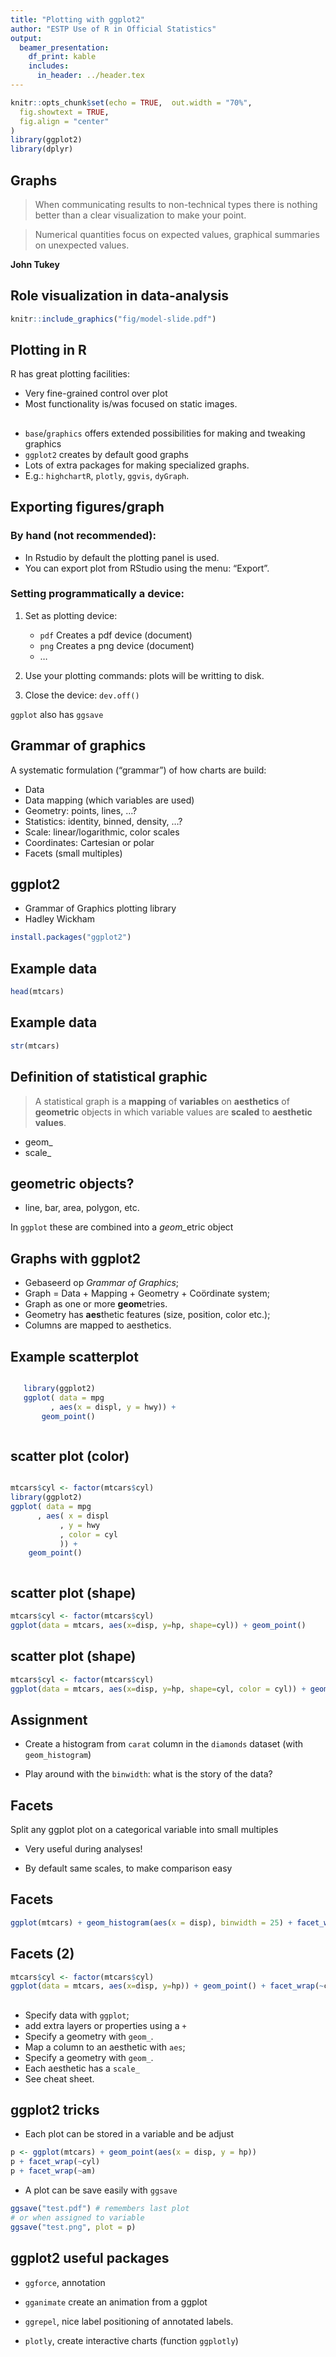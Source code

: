 ```yaml
---
title: "Plotting with ggplot2"
author: "ESTP Use of R in Official Statistics"
output: 
  beamer_presentation:
    df_print: kable
    includes:
      in_header: ../header.tex
---
```


```r
knitr::opts_chunk$set(echo = TRUE,  out.width = "70%",
  fig.showtext = TRUE,
  fig.align = "center"
)
library(ggplot2)
library(dplyr)
```

## Graphs

> When communicating results to non-technical types there is nothing better than a clear visualization to make your point.

> Numerical quantities focus on expected values, graphical summaries on unexpected values.

__John Tukey__


## Role visualization in  data-analysis

```r
knitr::include_graphics("fig/model-slide.pdf")
```


## Plotting in R

R has great plotting facilities:

- Very fine-grained control over plot
- Most functionality is/was focused on static images.

##


- `base`/`graphics` offers extended possibilities for making and tweaking graphics
- `ggplot2` creates by default good graphs
- Lots of extra packages for making specialized graphs.
- E.g.: `highchartR`,   `plotly`, `ggvis`, `dyGraph`.

## Exporting figures/graph

### By hand (not recommended):

- In Rstudio by default the plotting panel is used.
- You can export plot from RStudio using the menu: "Export".

### Setting programmatically a device:

1. Set as plotting device:

    - `pdf` Creates a  pdf device (document)
    - `png` Creates a png device (document)
    - ...
2. Use your plotting commands: plots will be writting to disk.
3. Close the device: `dev.off()`


`ggplot` also has `ggsave`

## Grammar of graphics


A systematic formulation ("grammar") of how charts are build:

- Data
- Data mapping (which variables are used)
- Geometry: points, lines, ...?
- Statistics: identity, binned, density, ...?
- Scale: linear/logarithmic, color scales
- Coordinates: Cartesian or polar
- Facets (small multiples)

## ggplot2

- Grammar of Graphics plotting library
- Hadley Wickham

```R
install.packages("ggplot2")
```

## Example data

\scriptsize

```r
head(mtcars)
```

## Example data

\scriptsize

```r
str(mtcars)
```

## Definition of statistical graphic

> A statistical graph is a __mapping__ of __variables__ on __aesthetics__ of
__geometric__ objects in which
variable values are __scaled__ to __aesthetic values__.

- geom_<g>
- scale_<a>

## geometric objects?

- line, bar, area, polygon, etc.

In `ggplot` these are combined into a *geom_*etric object


## Graphs with ggplot2

 - Gebaseerd op *Grammar of Graphics*;
 - Graph = Data + Mapping + Geometry + Coördinate system;
 - Graph as one or more **geom**etries.
 - Geometry has **aes**thetic features (size, position, color etc.);
 - Columns are mapped to aesthetics.
 
## Example scatterplot

::::::{.columns}

:::{.column}
\scriptsize
```r
library(ggplot2)
ggplot( data = mpg
      , aes(x = displ, y = hwy)) +
    geom_point()
```
:::

:::{.column}
```r
```

:::

::::::

## scatter plot (color)

::::::{.columns}

:::{.column}
\scriptsize
```r
mtcars$cyl <- factor(mtcars$cyl)
library(ggplot2)
ggplot( data = mpg
      , aes( x = displ
           , y = hwy
           , color = cyl
           )) +
    geom_point()
```
:::

:::{.column}
```r
```

:::

::::::

## scatter plot (shape)

\tiny
```r
mtcars$cyl <- factor(mtcars$cyl) 
ggplot(data = mtcars, aes(x=disp, y=hp, shape=cyl)) + geom_point()
```

## scatter plot (shape)

\tiny
```r
mtcars$cyl <- factor(mtcars$cyl) 
ggplot(data = mtcars, aes(x=disp, y=hp, shape=cyl, color = cyl)) + geom_point()
```

## Assignment

- Create a histogram from `carat` column in the `diamonds` dataset (with `geom_histogram`)

- Play around with the `binwidth`: what is the story of the data?

## Facets

Split any ggplot plot on a categorical variable into small multiples

- Very useful during analyses!

- By default same scales, to make comparison easy

## Facets 

\tiny
```r
ggplot(mtcars) + geom_histogram(aes(x = disp), binwidth = 25) + facet_wrap(~cyl)
```

## Facets (2)

\tiny
```r
mtcars$cyl <- factor(mtcars$cyl) 
ggplot(data = mtcars, aes(x=disp, y=hp)) + geom_point() + facet_wrap(~cyl)
```

##

 - Specify data with  `ggplot`;
 - add extra layers or properties using a `+`
 - Specify a geometry with `geom_`.
 - Map a column to an aesthetic with `aes`;
 - Specify a geometry with `geom_`.
 - Each aesthetic has a `scale_`
 - See cheat sheet.
 

## ggplot2 tricks

- Each plot can be stored in a variable and be adjust

```r
p <- ggplot(mtcars) + geom_point(aes(x = disp, y = hp))
p + facet_wrap(~cyl)
p + facet_wrap(~am)
```

- A plot can be save easily with `ggsave`

```r
ggsave("test.pdf") # remembers last plot
# or when assigned to variable
ggsave("test.png", plot = p)
```


## ggplot2 useful packages

- `ggforce`, annotation

- `gganimate` create an animation from a ggplot 

- `ggrepel`, nice label positioning of annotated labels.

- `plotly`, create interactive charts (function `ggplotly`)

